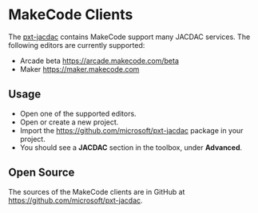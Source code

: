 # MakeCode Clients

The [pxt-jacdac](https://github.com/microsoft/pxt-jacdac) contains MakeCode support many JACDAC services.
The following editors are currently supported:

* Arcade beta https://arcade.makecode.com/beta
* Maker https://maker.makecode.com

## Usage

* Open one of the supported editors.
* Open or create a new project.
* Import the https://github.com/microsoft/pxt-jacdac package in your project.
* You should see a **JACDAC** section in the toolbox, under **Advanced**.


## Open Source

The sources of the MakeCode clients are in GitHub at https://github.com/microsoft/pxt-jacdac.

